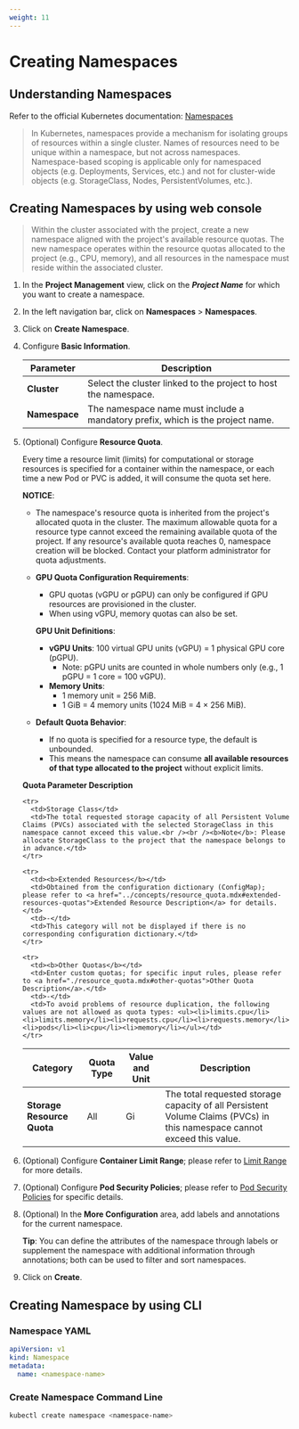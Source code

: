 ```yaml
---
weight: 11
---
```


# Creating Namespaces

## Understanding Namespaces

Refer to the official Kubernetes documentation: [Namespaces](https://kubernetes.io/en/docs/concepts/overview/working-with-objects/namespaces/)

> In Kubernetes, namespaces provide a mechanism for isolating groups of resources within a single cluster. Names of resources need to be unique within a namespace, but not across namespaces. Namespace-based scoping is applicable only for namespaced objects (e.g. Deployments, Services, etc.) and not for cluster-wide objects (e.g. StorageClass, Nodes, PersistentVolumes, etc.).

## Creating Namespaces by using web console

> Within the cluster associated with the project, create a new namespace aligned with the project's available resource quotas.
> The new namespace operates within the resource quotas allocated to the project (e.g., CPU, memory), and all resources in the namespace must reside within the associated cluster.

1. In the **Project Management** view, click on the ***Project Name*** for which you want to create a namespace.

2. In the left navigation bar, click on **Namespaces** > **Namespaces**.

3. Click on **Create Namespace**.

4. Configure **Basic Information**.

   | Parameter       | Description                          |
   | -------------- | ------------------------------------ |
   | **Cluster**    | Select the cluster linked to the project to host the namespace. |
   | **Namespace**  | The namespace name must include a mandatory prefix, which is the project name. |

5. (Optional) Configure **Resource Quota**.

   Every time a resource limit (limits) for computational or storage resources is specified for a container within the namespace, or each time a new Pod or PVC is added, it will consume the quota set here.

   **NOTICE**:

   - The namespace's resource quota is inherited from the project's allocated quota in the cluster. The maximum allowable quota for a resource type cannot exceed the remaining available quota of the project. If any resource's available quota reaches 0, namespace creation will be blocked. Contact your platform administrator for quota adjustments.

   - **GPU Quota Configuration Requirements**:
     - GPU quotas (vGPU or pGPU) can only be configured if GPU resources are provisioned in the cluster.
     - When using vGPU, memory quotas can also be set.

     **GPU Unit Definitions**: 
       - **vGPU Units**: 100 virtual GPU units (vGPU) = 1 physical GPU core (pGPU).
         - Note: pGPU units are counted in whole numbers only (e.g., 1 pGPU = 1 core = 100 vGPU).
       - **Memory Units**:
         - 1 memory unit = 256 MiB.
         - 1 GiB = 4 memory units (1024 MiB = 4 × 256 MiB).

   - **Default Quota Behavior**:
     - If no quota is specified for a resource type, the default is unbounded.
     - This means the namespace can consume **all available resources of that type allocated to the project** without explicit limits.

   **Quota Parameter Description**

   <table>
     <thead>
       <tr>
         <th>Category</th>
         <th>Quota Type</th>
         <th>Value and Unit</th>
         <th>Description</th>
       </tr>
     </thead>

     <tbody>
       <tr>
         <td rowSpan={2}><b>Storage Resource Quota</b></td>
         <td>All</td>
         <td rowSpan={2}>Gi</td>
         <td>The total requested storage capacity of all Persistent Volume Claims (PVCs) in this namespace cannot exceed this value.</td>
       </tr>

       <tr>
         <td>Storage Class</td>
         <td>The total requested storage capacity of all Persistent Volume Claims (PVCs) associated with the selected StorageClass in this namespace cannot exceed this value.<br /><br /><b>Note</b>: Please allocate StorageClass to the project that the namespace belongs to in advance.</td>
       </tr>

       <tr>
         <td><b>Extended Resources</b></td>
         <td>Obtained from the configuration dictionary (ConfigMap); please refer to <a href="../concepts/resource_quota.mdx#extended-resources-quotas">Extended Resource Description</a> for details.</td>
         <td>-</td>
         <td>This category will not be displayed if there is no corresponding configuration dictionary.</td>
       </tr>

       <tr>
         <td><b>Other Quotas</b></td>
         <td>Enter custom quotas; for specific input rules, please refer to <a href="./resource_quota.mdx#other-quotas">Other Quota Description</a>.</td>
         <td>-</td>
         <td>To avoid problems of resource duplication, the following values are not allowed as quota types: <ul><li>limits.cpu</li><li>limits.memory</li><li>requests.cpu</li><li>requests.memory</li><li>pods</li><li>cpu</li><li>memory</li></ul></td>
       </tr>
     </tbody>
   </table>

6. (Optional) Configure **Container Limit Range**; please refer to [Limit Range](./limit_range.mdx) for more details.

7. (Optional) Configure **Pod Security Policies**; please refer to [Pod Security Policies](./security_policies.mdx) for specific details.

8. (Optional) In the **More Configuration** area, add labels and annotations for the current namespace.

   **Tip**: You can define the attributes of the namespace through labels or supplement the namespace with additional information through annotations; both can be used to filter and sort namespaces.

9. Click on **Create**.

## Creating Namespace by using CLI 
### Namespace YAML
```yaml
apiVersion: v1
kind: Namespace
metadata:
  name: <namespace-name>
```
### Create Namespace Command Line
```bash
kubectl create namespace <namespace-name>
```


